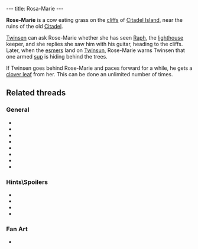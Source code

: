 ---
title: Rosa-Marie
---

{{twinsunica import}}{{Infobox Character
 |image=Rosa-Marie.jpg
 |race=creature|label=cow
 |gender=female
 |size=large
 |age=adult
 |magical=no
 |lba1=
 |lba2=yes
 |alignment=neutral
 |occupation=
 |requires=
 |amount=
 |fam1=
 |fam2=
 |planet=
 |island=
 |building=
}}

'''Rose-Marie''' is a cow eating grass on the [[cliffs]] of [[Citadel Island]], near the ruins of the old [[Citadel]].

[[Twinsen]] can ask Rose-Marie whether she has seen [[Raph]], the [[lighthouse]] keeper, and she replies she saw him with his guitar, heading to the cliffs. Later, when the [[esmers]] land on [[Twinsun]], Rose-Marie warns Twinsen that one armed [[sup]] is hiding behind the trees.

If Twinsen goes behind Rose-Marie and paces forward for a while, he gets a [[clover leaf]] from her. This can be done an unlimited number of times.

==Related threads==
===General===
* {{thread|id=11024|title=some fun stuff and tips}}
* {{thread|id=9111|title=Just a little weird poll...}}
* {{thread|id=8374|title=Rosa the Cow}}
* {{thread|id=833|title=The cheat what went too far!}}
* {{thread|id=5878|title=Does anyone......?}}
* {{thread|id=5705|title=The Rosa trick}}
* {{thread|id=250|title=The funny and rude bits in LBA...}}
* {{thread|id=11117|title=The cow}}

===Hints\Spoilers===
* {{thread|id=10385|title=every point of interest i could find (lba2) that isnt on this site, that needs to be!}}
* {{thread|id=7717|title=Cheat poll}}
* {{thread|id=4382|title=Wa-hey!}}
* {{thread|id=4847|title=Cow}}

===Fan Art===
* {{post|id=112171|title=Lba3}}

<!-- remove these category links when they're all automated by categorizers...
[[Category:Female characters]]
[[Category:Large characters]]
[[Category:Adult characters]]
[[Category:Citadel Island inhabitants]]
[[Category:Animals]] -->